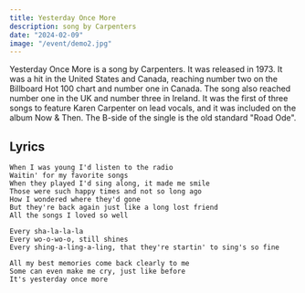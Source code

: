 ```yaml
---
title: Yesterday Once More
description: song by Carpenters
date: "2024-02-09"
image: "/event/demo2.jpg"
---
```


Yesterday Once More is a song by Carpenters. It was released in 1973. It was a hit in the United States and Canada, reaching number two on the Billboard Hot 100 chart and number one in Canada. The song also reached number one in the UK and number three in Ireland. It was the first of three songs to feature Karen Carpenter on lead vocals, and it was included on the album Now & Then. The B-side of the single is the old standard "Road Ode".

## Lyrics

```
When I was young I'd listen to the radio
Waitin' for my favorite songs
When they played I'd sing along, it made me smile
Those were such happy times and not so long ago
How I wondered where they'd gone
But they're back again just like a long lost friend
All the songs I loved so well

Every sha-la-la-la
Every wo-o-wo-o, still shines
Every shing-a-ling-a-ling, that they're startin' to sing's so fine

All my best memories come back clearly to me
Some can even make me cry, just like before
It's yesterday once more
```
